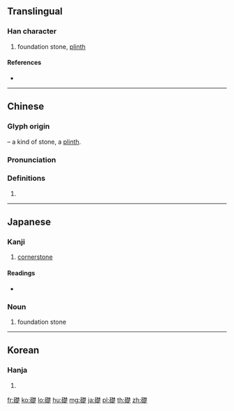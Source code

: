 {{character info/new}}
{{also|础}}
==Translingual==

===Han character===
{{Han char|rn=112|rad=石|as=13|sn=18|four=14681|canj=MRDDO}}

# foundation stone, [[plinth]]

====References====
* {{Han ref|kx=0837.290|dkj=24522|dj=1254.260|hdz=42458.130|uh=790E|ud=30990|bh=C2A6|bd=49830}}

----

==Chinese==
{{zh-forms|s=础}}

===Glyph origin===
{{Han etym}}
{{Han compound|石|t1=stone|楚|ls=psc|c1=s|c2=p}} – a kind of stone, a [[plinth]].

===Pronunciation===
{{zh-pron
|m=chǔ
|c=co2
|h=pfs=
|md=
|mn=
|w=
|mc=y
|oc=y
|cat=
}}

===Definitions===
{{zh-hanzi}}

# {{rfdef|lang=zh}}

----

==Japanese==

===Kanji===
{{ja-kanji|grade=c|rs=石13}}

# [[cornerstone]]

====Readings====
* {{ja-readings|on=[[そ]] (so), [[しょ]] (sho)|kun=[[いしずえ]] (ishizue)|nanori=}}

===Noun===
{{ja-noun|いしずえ}}

# foundation stone

----

==Korean==

===Hanja===
{{ko-hanja|hangeul=초|eumhun=|rv=cho|mr=ch'o|y=cho}}

# {{defn|lang=ko|sort=石13}}

[[fr:礎]]
[[ko:礎]]
[[lo:礎]]
[[hu:礎]]
[[mg:礎]]
[[ja:礎]]
[[pl:礎]]
[[th:礎]]
[[zh:礎]]